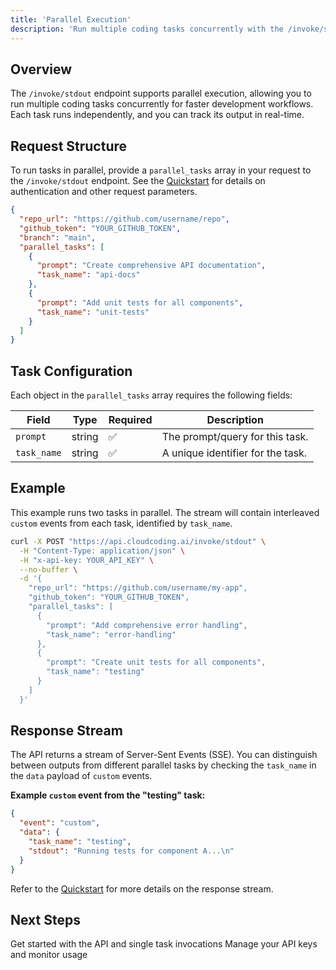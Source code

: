 ```yaml
---
title: 'Parallel Execution'
description: 'Run multiple coding tasks concurrently with the /invoke/stdout endpoint.'
---
```


## Overview

The `/invoke/stdout` endpoint supports parallel execution, allowing you to run multiple coding tasks concurrently for faster development workflows. Each task runs independently, and you can track its output in real-time.

## Request Structure

To run tasks in parallel, provide a `parallel_tasks` array in your request to the `/invoke/stdout` endpoint. See the [Quickstart](/quickstart) for details on authentication and other request parameters.

```json
{
  "repo_url": "https://github.com/username/repo",
  "github_token": "YOUR_GITHUB_TOKEN",
  "branch": "main",
  "parallel_tasks": [
    {
      "prompt": "Create comprehensive API documentation",
      "task_name": "api-docs"
    },
    {
      "prompt": "Add unit tests for all components",
      "task_name": "unit-tests"
    }
  ]
}
```

## Task Configuration

Each object in the `parallel_tasks` array requires the following fields:

| Field | Type | Required | Description |
|--- |--- |--- |--- |
| `prompt` | string | ✅ | The prompt/query for this task. |
| `task_name`| string | ✅ | A unique identifier for the task. |

## Example

This example runs two tasks in parallel. The stream will contain interleaved `custom` events from each task, identified by `task_name`.

```bash
curl -X POST "https://api.cloudcoding.ai/invoke/stdout" \
  -H "Content-Type: application/json" \
  -H "x-api-key: YOUR_API_KEY" \
  --no-buffer \
  -d '{
    "repo_url": "https://github.com/username/my-app",
    "github_token": "YOUR_GITHUB_TOKEN",
    "parallel_tasks": [
      {
        "prompt": "Add comprehensive error handling",
        "task_name": "error-handling"
      },
      {
        "prompt": "Create unit tests for all components",
        "task_name": "testing"
      }
    ]
  }'
```

## Response Stream

The API returns a stream of Server-Sent Events (SSE). You can distinguish between outputs from different parallel tasks by checking the `task_name` in the `data` payload of `custom` events.

**Example `custom` event from the "testing" task:**
```json
{
  "event": "custom",
  "data": {
    "task_name": "testing",
    "stdout": "Running tests for component A...\n"
  }
}
```

Refer to the [Quickstart](/quickstart) for more details on the response stream.

## Next Steps

<CardGroup>

<Card title="Quickstart" icon="rocket" href="/quickstart">
  Get started with the API and single task invocations
</Card>

<Card title="Dashboard" icon="chart-line" href="https://cloudcoding.ai/home">
  Manage your API keys and monitor usage
</Card>

</CardGroup>